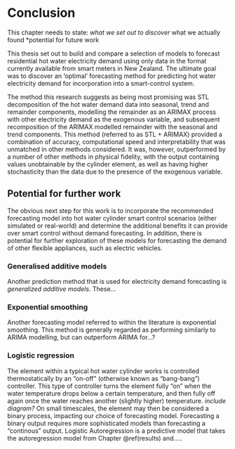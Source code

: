 # Conclusion {#conclusion}

This chapter needs to state:
*what we set out to discover
*what we actually found
*potential for future work



This thesis set out to build and compare a selection of models to forecast residential hot water electricity demand using only data in the format currently available from smart meters in New Zealand. The ultimate goal was to discover an 'optimal' forecasting method for predicting hot water electricity demand for incorporation into a smart-control system.

The method this research suggests as being most promising was STL decomposition of the hot water demand data into seasonal, trend and remainder components, modelling the remainder as an ARIMAX process with other electricity demand as the exogenous variable, and subsequent recomposition of the ARIMAX modelled remainder with the seasonal and trend components. This method (referred to as STL + ARIMAX) provided a combination of accuracy, computational speed and interpretability that was unmatched in other methods considered. It was, however, outperformed by a number of other methods in physical fidelity, with the output containing values unobtainable by the cylinder element, as well as having higher stochasticity than the data due to the presence of the exogenous variable.

## Potential for further work 

The obvious next step for this work is to incorporate the recommended forecasting model into hot water cylinder smart control scenarios (either simulated or real-world) and determine the additional benefits it can provide over smart control without demand forecasting.
In addition, there is potential for further exploration of these models for forecasting the demand of other flexible appliances, such as electric vehicles.

### Generalised additive models
Another prediction method that is used for electricity demand forecasting is _generalized additive models_. These...


### Exponential smoothing
Another forecasting model referred to within the literature is exponential smoothing. This method is generally regarded as performing similarly to ARIMA modelling, but can outperform ARIMA for...?

### Logistic regression
The element within a typical hot water cylinder works is controlled thermostatically by an "on-off" (otherwise known as "bang-bang") controller. This type of controller turns the element fully "on" when the water temperature drops below a certain temperature, and then fully off again once the water reaches another (slightly higher) temperature. _include diagram?_
On small timescales, the element may then be considered a binary process, impacting our choice of forecasting model. Forecasting a binary output requires more sophisticated models than forecasting a "continous" output. 
Logistic Autoregression is a predictive model that takes the autoregression model from Chapter \@ref(results) and.....

<!--
Despite the reasonable forecasting accuracy of the vector autoregression method above, the model diverges from physical reality in two crucial ways. First, the model is fitted using ordinary least squares, with no regard for maintaining the forcasted demand to be greater than zero.

In addition, vector autoregression assumes continuity of the process. While the half-hour data (being actually 30 minute averages of 1 minute data) appears roughly continuous, the 1 minute data shows the element is essentially a discrete process, with the element either being fully on or fully off.
-->
